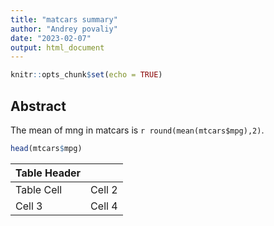 ```yaml
---
title: "matcars summary"
author: "Andrey povaliy"
date: "2023-02-07"
output: html_document
---
```


```r
knitr::opts_chunk$set(echo = TRUE)
```

## Abstract

The mean of mng in matcars is `r round(mean(mtcars$mpg),2)`.

``` r
head(mtcars$mpg)
```

Table Header | 
------------- | -------------
Table Cell | Cell 2
Cell 3 | Cell 4

